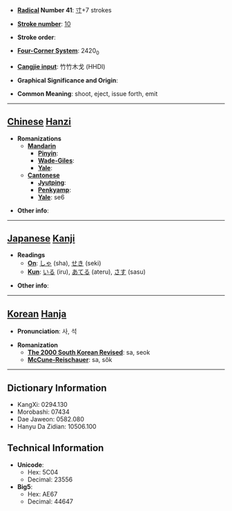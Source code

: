 * '''[[Wiktionary:Chinese radical index| Radical]] Number 41''': [[Wiktionary:Chinese radical index 寸|寸]]+7 strokes

* '''[[Wiktionary:Chinese total strokes index|Stroke number]]''': [[Wiktionary:Chinese total strokes index 10|10]]

* '''Stroke order''': 

* '''[[Wiktionary:Chinese four corner index|Four-Corner System]]''': 2420<sub>0</sub>

* '''[[Wiktionary:Chinese Cangjie index|Cangjie input]]''': 竹竹木戈 (HHDI)

* '''Graphical Significance and Origin''': 

* '''Common Meaning''': shoot, eject, issue forth, emit

----

== [[Chinese]] [[Hanzi]] ==

* '''Romanizations'''
** '''[[Mandarin]]'''
*** '''[[Pinyin]]''': 
*** '''[[Wade-Giles]]''': 
*** '''[[Yale]]''': 
** '''[[Cantonese]]'''
*** '''[[Jyutping]]''':
*** '''[[Penkyamp]]''': 
*** '''[[Yale]]''': se6

* '''Other info''': 

----

== [[Japanese]] [[Kanji]] ==

* '''Readings'''
** '''[[On]]''': [[しゃ]] (sha), [[せき]] (seki)
** '''[[Kun]]''': [[いる]] (iru), [[あてる]] (ateru), [[さす]] (sasu)

* '''Other info''':  

----

== [[Korean]] [[Hanja]] ==

* '''Pronunciation''': 사, 석

* '''Romanization'''
** '''[[The 2000 South Korean Revised Romanization|The 2000 South Korean Revised]]''': sa, seok
** '''[[McCune-Reischauer]]''': sa, sŏk

----

== Dictionary Information ==

* KangXi: 0294.130
* Morobashi: 07434
* Dae Jaweon: 0582.080
* Hanyu Da Zidian: 10506.100

== Technical Information ==

* '''Unicode''':
** Hex: 5C04
** Decimal: 23556
* '''Big5''':
** Hex: AE67
** Decimal: 44647